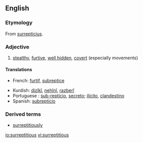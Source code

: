 ==English==

===Etymology===
From {{L.}} [[surrepticius]].

===Adjective===
{{en-adj}}

# [[stealth]]y, [[furtive]], [[hidden|well hidden]], [[covert]] (especially movements)

====Translations====
{{top}}
*French: [[furtif]], [[subreptice]]
{{mid}}
*Kurdish: [[dizîkî]], [[nehînî]], [[razberî]]
*Portuguese : [[sub-reptício]], [[secreto]]; [[ilícito]], [[clandestino]]
*Spanish: [[subrepticio]]
{{bottom}}

===Derived terms===
*[[surreptitiously]]

[[io:surreptitious]]
[[vi:surreptitious]]